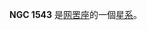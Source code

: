 {{NGCInfoBox|NGCID=NGC 1543|發現者=詹姆士·丹露帕|發現日期=1826年11月5日|其他編號=ESO 118-10,AM 0411-575,IRAS04117-5751|曆元=J2000.0|赤經=4時12分43.1秒
|赤緯=-57°44'14"|星座=网罟座|星體=星系|星等=10.3|表面亮度=12.7|藍等=11.3}}

'''NGC 1543''' 是[[网罟座|网罟座]]的一個[[星系|星系]]。

{{NGCReference|1543}}